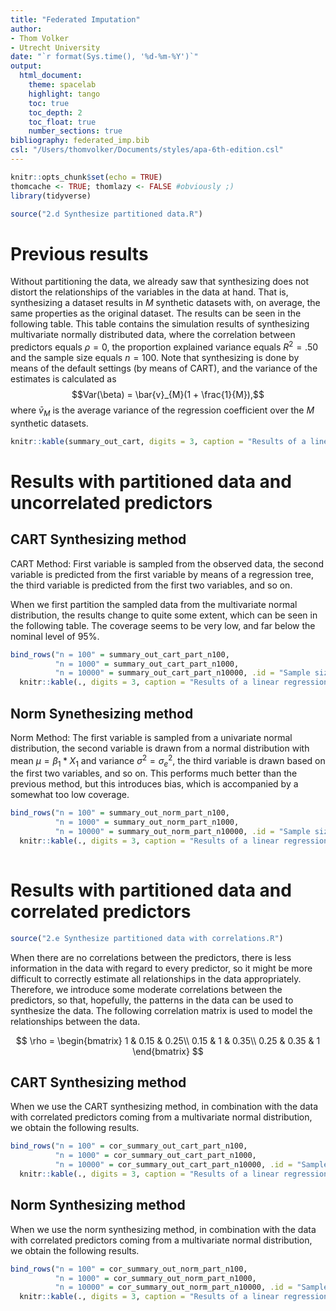```yaml
---
title: "Federated Imputation"
author: 
- Thom Volker
- Utrecht University
date: "`r format(Sys.time(), '%d-%m-%Y')`"
output: 
  html_document:
    theme: spacelab
    highlight: tango
    toc: true
    toc_depth: 2
    toc_float: true
    number_sections: true
bibliography: federated_imp.bib
csl: "/Users/thomvolker/Documents/styles/apa-6th-edition.csl"
---
```



```r
knitr::opts_chunk$set(echo = TRUE)
thomcache <- TRUE; thomlazy <- FALSE #obviously ;)
library(tidyverse)
```

```r
source("2.d Synthesize partitioned data.R")
```


# Previous results

Without partitioning the data, we already saw that synthesizing does not distort the relationships of the variables in the data at hand. That is, synthesizing a dataset results in $M$ synthetic datasets with, on average, the same properties as the original dataset. The results can be seen in the following table. This table contains the simulation results of synthesizing multivariate normally distributed data, where the correlation between predictors equals $\rho = 0$, the proportion explained variance equals $R^2 = .50$ and the sample size equals $n = 100$. Note that synthesizing is done by means of the default settings (by means of CART), and the variance of the estimates is calculated as 
$$Var(\beta) = \bar{v}_{M}(1 + \frac{1}{M}),$$
where $\bar{v}_M$ is the average variance of the regression coefficient over the $M$ synthetic datasets.

```r
knitr::kable(summary_out_cart, digits = 3, caption = "Results of a linear regression model where DV is regression on the predictors IV1, IV2 and IV3, with the values sampled directly from the population in the first three rows, and the synthesized data with m=5 in the last three rows.")
```

# Results with partitioned data and uncorrelated predictors

## CART Synthesizing method

CART Method: First variable is sampled from the observed data, the second variable is predicted from the first variable by means of a regression tree, the third variable is predicted from the first two variables, and so on. 

When we first partition the sampled data from the multivariate normal distribution, the results change to quite some extent, which can be seen in the following table. The coverage seems to be very low, and far below the nominal level of $95\%$. 


```r
bind_rows("n = 100" = summary_out_cart_part_n100, 
          "n = 1000" = summary_out_cart_part_n1000,
          "n = 10000" = summary_out_cart_part_n10000, .id = "Sample size") %>%
  knitr::kable(., digits = 3, caption = "Results of a linear regression model where DV is regression on the predictors IV1, IV2 and IV3, with the values sampled directly from the population in the first three rows, and the synthesized data by means of CART with M = 10 in the last three rows with partitioned data.")
```


## Norm Synethesizing method

Norm Method: The first variable is sampled from a univariate normal distribution, the second variable is drawn from a normal distribution with mean $\mu = \beta_1 * X_1$ and variance $\sigma^2 = \sigma^2_e$, the third variable is drawn based on the first two variables, and so on. This performs much better than the previous method, but this introduces bias, which is accompanied by a somewhat too low coverage.

```r
bind_rows("n = 100" = summary_out_norm_part_n100,
          "n = 1000" = summary_out_norm_part_n1000, 
          "n = 10000" = summary_out_norm_part_n10000, .id = "Sample size") %>%
  knitr::kable(., digits = 3, caption = "Results of a linear regression model where DV is regression on the predictors IV1, IV2 and IV3, with the values sampled directly from the population in the first three rows, and the synthesized data by means of method 'norm' with M = 10 in the last three rows with partitioned data.")
  

```


# Results with partitioned data and correlated predictors

```r
source("2.e Synthesize partitioned data with correlations.R")
```

When there are no correlations between the predictors, there is less information in the data with regard to every predictor, so it might be more difficult to correctly estimate all relationships in the data appropriately. Therefore, we introduce some moderate correlations between the predictors, so that, hopefully, the patterns in the data can be used to synthesize the data. The following correlation matrix is used to model the relationships between the data.

$$
\rho =
\begin{bmatrix}
1 & 0.15 & 0.25\\
0.15 & 1 & 0.35\\
0.25 & 0.35 & 1
\end{bmatrix}
$$

## CART Synthesizing method

When we use the CART synthesizing method, in combination with the data with correlated predictors coming from a multivariate normal distribution, we obtain the following results.

```r
bind_rows("n = 100" = cor_summary_out_cart_part_n100, 
          "n = 1000" = cor_summary_out_cart_part_n1000,
          "n = 10000" = cor_summary_out_cart_part_n10000, .id = "Sample size") %>%
  knitr::kable(., digits = 3, caption = "Results of a linear regression model where DV is regression on the predictors IV1, IV2 and IV3, with the values sampled directly from the population in the first three rows, and the synthesized data by means of CART with M = 10 in the last three rows with partitioned data.")
```

## Norm Synthesizing method

When we use the norm synthesizing method, in combination with the data with correlated predictors coming from a multivariate normal distribution, we obtain the following results.

```r
bind_rows("n = 100" = cor_summary_out_norm_part_n100, 
          "n = 1000" = cor_summary_out_norm_part_n1000,
          "n = 10000" = cor_summary_out_norm_part_n10000, .id = "Sample size") %>%
  knitr::kable(., digits = 3, caption = "Results of a linear regression model where DV is regression on the predictors IV1, IV2 and IV3, with the values sampled directly from the population in the first three rows, and the synthesized data by means of CART with M = 10 in the last three rows with partitioned data.")
```


